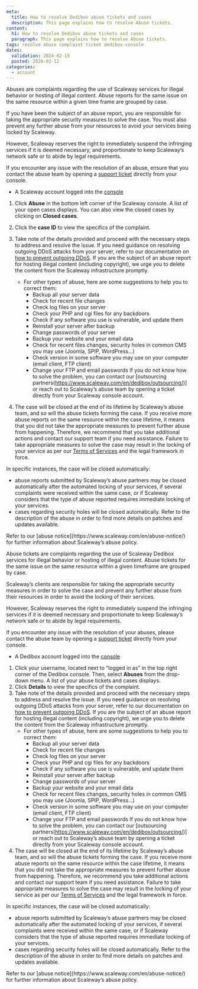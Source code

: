 ```yaml
---
meta:
  title: How to resolve Dedibox abuse tickets and cases
  description: This page explains how to resolve Abuse tickets.
content:
  h1: How to resolve Dedibox abuse tickets and cases
  paragraph: This page explains how to resolve Abuse tickets.
tags: resolve abuse complaint ticket dedibox-console 
dates:
  validation: 2024-02-19
  posted: 2020-03-12
categories:
  - account
---
```



Abuses are complaints regarding the use of Scaleway services for illegal behavior or hosting of illegal content. Abuse reports for the same issue on the same resource within a given time frame are grouped by case.

If you have been the subject of an abuse report, you are responsible for taking the appropriate security measures to solve the case. You must also prevent any further abuse from your resources to avoid your services being locked by Scaleway.

However, Scaleway reserves the right to immediately suspend the infringing services if it is deemed necessary, and proportionate to keep Scaleway’s network safe or to abide by legal requirements.

If you encounter any issue with the resolution of an abuse, ensure that you contact the abuse team by opening a [support ticket](https://console.scaleway.com/support/tickets/create) directly from your console.

<Macro id="requirements" />

- A Scaleway account logged into the [console](https://console.scaleway.com)

1. Click **Abuse** in the bottom left corner of the Scaleway console. A list of your open cases displays. You can also view the closed cases by clicking on **Closed cases**.
2. Click the **case ID** to view the specifics of the complaint.
3. Take note of the details provided and proceed with the necessary steps to address and resolve the issue.
    <Message type="tip">
      If you need guidance on resolving outgoing DDoS attacks from your server, refer to our documentation on [how to prevent outgoing DDoS](https://www.scaleway.com/en/docs/compute/instances/reference-content/preventing-outgoing-ddos/).
    </Message>
    If you are the subject of an abuse report for hosting illegal content (including copyright), we urge you to delete the content from the Scaleway infrastructure promptly.
    * For other types of abuse, here are some suggestions to help you to correct them:
        * Backup all your server data
        * Check for recent file changes
        * Check log files on your server
        * Check your PHP and cgi files for any backdoors
        * Check if any software you use is vulnerable, and update them
        * Reinstall your server after backup
        * Change passwords of your server
        * Backup your website and your email data
        * Check for recent files changes, security holes in common CMS you may use (Joomla, SPIP, WordPress…)
        * Check version in some software you may use on your computer (email client, FTP client)
        * Change your FTP and email passwords
    If you do not know how to solve the problem, you can contact our [outsourcing partners(https://www.scaleway.com/en/dedibox/outsourcing/)] or reach out to Scaleway’s abuse team by opening a ticket directly from your Scaleway console account.

4. The case will be closed at the end of its lifetime by Scaleway’s abuse team, and so will the abuse tickets forming the case.
   If you receive more abuse reports on the same resource within the case lifetime, it means that you did not take the appropriate measures to prevent further abuse from happening.
   Therefore, we recommend that you take additional actions and contact our support team if you need assistance. Failure to take appropriate measures to solve the case may result in the locking of your service as per our [Terms of Services](https://www.scaleway.com/en/contracts/) and the legal framework in force.

In specific instances, the case will be closed automatically:
* abuse reports submitted by Scaleway’s abuse partners may be closed automatically after the automated locking of your services, if several complaints were received within the same case, or if Scaleway considers that the type of abuse reported requires immediate locking of your services.
* cases regarding security holes will be closed automatically. Refer to the description of the abuse in order to find more details on patches and updates available.

<Message type="note">
  Refer to our [abuse notice](https://www.scaleway.com/en/abuse-notice/) for further information about Scaleway’s abuse policy.
</Message>

Abuse tickets are complaints regarding the use of Scaleway Dedibox services for illegal behavior or hosting of illegal content. Abuse tickets for the same issue on the same resource within a given timeframe are grouped by case.

Scaleway’s clients are responsible for taking the appropriate security measures in order to solve the case and prevent any further abuse from their resources in order to avoid the locking of their services.

However, Scaleway reserves the right to immediately suspend the infringing services if it is deemed necessary and proportionate to keep Scaleway’s network safe or to abide by legal requirements.

If you encounter any issue with the resolution of your abuses, please contact the abuse team by opening a [support ticket](https://console.scaleway.com/support/tickets/create) directly from your console.

<Macro id="requirements" />

- A Dedibox account logged into the [console](https://console.online.net)

1. Click your username, located next to “logged in as” in the top right corner of the Dedibox console. Then, select **Abuses** from the drop-down menu. A list of your abuse tickets and cases displays.
2. Click **Details** to view the specifics of the complaint.
3. Take note of the details provided and proceed with the necessary steps to address and resolve the issue.
    <Message type="tip">
      If you need guidance on resolving outgoing DDoS attacks from your server, refer to our documentation on [how to prevent outgoing DDoS](https://www.scaleway.com/en/docs/compute/instances/reference-content/preventing-outgoing-ddos/).
    </Message>
    If you are the subject of an abuse report for hosting illegal content (including copyright), we urge you to delete the content from the Scaleway infrastructure promptly.
    * For other types of abuse, here are some suggestions to help you to correct them:
        * Backup all your server data
        * Check for recent file changes
        * Check log files on your server
        * Check your PHP and cgi files for any backdoors
        * Check if any software you use is vulnerable, and update them
        * Reinstall your server after backup
        * Change passwords of your server
        * Backup your website and your email data
        * Check for recent files changes, security holes in common CMS you may use (Joomla, SPIP, WordPress…)
        * Check version in some software you may use on your computer (email client, FTP client)
        * Change your FTP and email passwords
    If you do not know how to solve the problem, you can contact our [outsourcing partners(https://www.scaleway.com/en/dedibox/outsourcing/)] or reach out to Scaleway’s abuse team by opening a ticket directly from your Scaleway console account.
4. The case will be closed at the end of its lifetime by Scaleway’s abuse team, and so will the abuse tickets forming the case.
   If you receive more abuse reports on the same resource within the case lifetime, it means that you did not take the appropriate measures to prevent further abuse from happening.
   Therefore, we recommend you take additional actions and contact our support team if you need assistance. Failure to take appropriate measures to solve the case may result in the locking of your service as per our [Terms of Services](https://www.scaleway.com/en/contracts/) and the legal framework in force.

In specific instances, the case will be closed automatically:
* abuse reports submitted by Scaleway’s abuse partners may be closed automatically after the automated locking of your services, if several complaints were received within the same case, or if Scaleway considers that the type of abuse reported requires immediate locking of your services.
* cases regarding security holes will be closed automatically. Refer to the description of the abuse in order to find more details on patches and updates available.

<Message type="note">
  Refer to our [abuse notice](https://www.scaleway.com/en/abuse-notice/) for further information about Scaleway’s abuse policy.
</Message>



